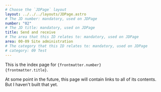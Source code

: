 ```yaml
---
# Choose the `JDPage` layout
layout: ../../../layouts/JDPage.astro
# The JD number: mandatory, used on JDPage
number: "02"
# The JD title: mandatory, used on JDPage
title: Send and receive
# The area that this ID relates to: mandatory, used on JDPage
area: 00-09 Site administration
# The category that this ID relates to: mandatory, used on JDPage
# category: 09 Test
---
```


This is the index page for <code>{frontmatter.number} {frontmatter.title}</code>.

At some point in the future, this page will contain links to all of its contents. But I haven't built that yet.
